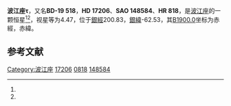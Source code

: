 {{Starbox begin
| name = 波江座τ
}}
{{Starbox observe
| epoch = [[J2000.0|J2000.0]]
| constell = [[波江座|波江座]]<ref name=SIMBAD>{{cite web
 | url=http://simbad.u-strasbg.fr/simbad/sim-id?Ident=HR+818
 | title=Pulsating variable Star
 | publisher=Centre de Données astronomiques de Strasbourg
 | work=SIMBAD
 | accessdate=2012-07-13
 | archive-date=2016-03-18
 | archive-url=https://web.archive.org/web/20160318074931/http://simbad.u-strasbg.fr/simbad/sim-id?Ident=HR+818
 | dead-url=no
 }}</ref><ref name=DATA>{{cite web
 | url=http://vizier.u-strasbg.fr/viz-bin/VizieR-5?-out.add=.&-source=5050&-corr=PK=HR&-out.max=9999&HR=818
 | title =VizieR Detailed Page
 | accessdate=2012-07-13}}</ref>
| 星官 = 
| ra = {{RA|2|45|6.2}}<ref name=SIMBAD /><ref name=DATA />
| dec = {{DEC|-18|34|21}}<ref name=SIMBAD /><ref name=DATA />
| appmag_v = 4.47<ref name=SIMBAD /><ref name=DATA />
}}
{{Starbox character
| class = F6V<ref name=SIMBAD /><ref name=DATA />
| b-v = 0.48<ref name=SIMBAD /><ref name=DATA />
| u-b = 0<ref name=SIMBAD /><ref name=DATA />
| r-i = 0.27<ref name=SIMBAD /><ref name=DATA />
| variable = 
}}
{{Starbox astrometry
| radial_v = 0
| prop_mo_ra = 26
| parallax = 0.072
| p_error = 
}}
{{Starbox catalog
| names =BD-19 518，[[SAO星表|SAO]] 148584，[[HD星表|HD]] 17206，[[HR星表|HR]] 818}}
{{Starbox reference |Simbad=HR+818}}
{{Starbox end}}

'''波江座τ'''，又名'''BD-19 518'''，'''HD 17206'''、'''SAO 148584'''、'''HR 818'''，是[[波江座|波江座]]的一颗恒星<ref name=SIMBAD /><ref name=DATA />，视星等为4.47，位于[[銀道座標系|銀經]]200.83，[[銀道座標系|銀緯]]-62.53，其[[B1900.0|B1900.0]]坐标为赤經{{RA|2|40|26.1}}，赤緯{{DEC|-18|-62.53|45}}。

== 参考文献 ==
{{reflist}}

{{star-stub}}

{{波江座恒星}}
[[Category:波江座|Category:波江座]]
[[Category:HD和HDE天體|17206]]
[[Category:HR天體|0818]]
[[Category:SAO天體|148584]]
